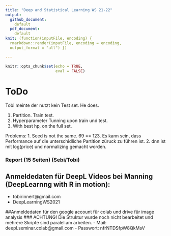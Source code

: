 ```yaml
---
title: "Deep and Statistical Learning WS 21-22"
output: 
  github_document:
    default
  pdf_document:
    default
knit: (function(inputFile, encoding) {
  rmarkdown::render(inputFile, encoding = encoding,
  output_format = "all") })

---
```


```r
knitr::opts_chunk$set(echo = TRUE, 
                      eval = FALSE)
```

# ToDo
Tobi meinte der nutzt kein Test set. 
He does. 

1. Partition. Train test.
2. Hyperparameter Tunning upon train und test. 
3. With best hp, on the full set. 

Problems: 
1. Seed is not the same. 69 == 123. Es kann sein, dass Performance auf die unterschidliche Partition züruck zu führen ist. 
2. dnn ist mit log(price) und normalizing gemacht worden. 



### Report (15 Seiten) (Sebi/Tobi)



## Anmeldedaten für DeepL Videos bei Manning (DeepLearnng with R in motion):
-   tobirinnert@gmail.com
-   DeepLearningWS2021

##Anmeldedaten für den google account für colab und drive für image analysis
### ACHTUNG! Die Struktur wurde noch nicht bearbeitet und mehrere Skripte sind paralel am arbeiten. 
- Mail: deepl.seminar.colab@gmail.com
- Passwort: nfrNTDSfpW8QkMsV










    
